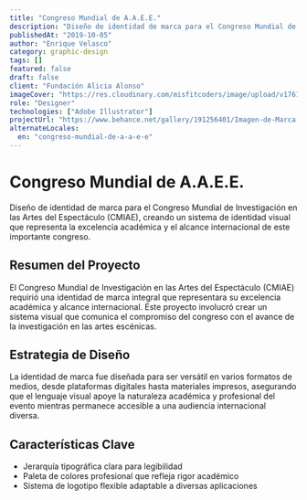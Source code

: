 ```yaml
---
title: "Congreso Mundial de A.A.E.E."
description: "Diseño de identidad de marca para el Congreso Mundial de Investigación en las Artes del Espectáculo (CMIAE), creando un sistema de identidad visual que representa la excelencia académica y el alcance internacional de este importante congreso."
publishedAt: "2019-10-05"
author: "Enrique Velasco"
category: graphic-design
tags: []
featured: false
draft: false
client: "Fundación Alicia Alonso"
imageCover: "https://res.cloudinary.com/misfitcoders/image/upload/v1761952801/eVelasco/covers/works/congreso-brand/congreso-brand-cover_c72uop.jpg"
role: "Designer"
technologies: ["Adobe Illustrator"]
projectUrl: "https://www.behance.net/gallery/191256401/Imagen-de-Marca-CMIAE"
alternateLocales:
  en: "congreso-mundial-de-a-a-e-e"
---
```


# Congreso Mundial de A.A.E.E.

Diseño de identidad de marca para el Congreso Mundial de Investigación en las Artes del Espectáculo (CMIAE), creando un sistema de identidad visual que representa la excelencia académica y el alcance internacional de este importante congreso.

## Resumen del Proyecto

El Congreso Mundial de Investigación en las Artes del Espectáculo (CMIAE) requirió una identidad de marca integral que representara su excelencia académica y alcance internacional. Este proyecto involucró crear un sistema visual que comunica el compromiso del congreso con el avance de la investigación en las artes escénicas.

## Estrategia de Diseño

La identidad de marca fue diseñada para ser versátil en varios formatos de medios, desde plataformas digitales hasta materiales impresos, asegurando que el lenguaje visual apoye la naturaleza académica y profesional del evento mientras permanece accesible a una audiencia internacional diversa.

## Características Clave

- Jerarquía tipográfica clara para legibilidad
- Paleta de colores profesional que refleja rigor académico
- Sistema de logotipo flexible adaptable a diversas aplicaciones
